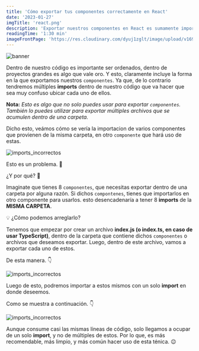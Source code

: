```yaml
---
title: 'Cómo exportar tus componentes correctamente en React'
date: '2023-01-27'
imgTitle: 'react.png'
description: 'Exportar nuestros componentes en React es sumamente importante si quieres que tus importaciones sean ordenadas. Te lo muestro aquí.👨‍💻'
readingTime: '1:30 min'
imageFrontPage: 'https://res.cloudinary.com/dyuj1zglt/image/upload/v1699770196/publicaciones%20del%20blog/favk5rcvpbnoh0gomxtg.png'
---
```


![banner](https://res.cloudinary.com/dyuj1zglt/image/upload/v1699770196/publicaciones%20del%20blog/favk5rcvpbnoh0gomxtg.png)

Dentro de nuestro código es importante ser ordenados, dentro de proyectos grandes es algo que vale oro. Y esto, claramente incluye la forma en la que exportamos
nuestros `componentes`. Ya que, de lo contrario tendremos múltiples **imports** dentro de nuestro código que va hacer que sea muy confuso ubicar cada uno de ellos.

**Nota:** *Esto es algo que no solo puedes usar para exportar `componentes`. También lo puedes utilizar para exportar múltiples archivos que se acumulen dentro de una carpeta.*

Dicho esto, veámos cómo se vería la importacion de varios componentes que provienen de la misma carpeta, en otro `componente` que hará uso de estas.

![imports_incorrectos](/img/posts/como_importar_archivos_correctamente_en_react/img1.png)

Esto es un problema. 🤯

¿Y por qué? 🤔

Imaginate que tienes 8 `componentes`, que necesitas exportar dentro de una carpeta por alguna razón. Si dichos `compontenes`, tienes que importarlos en otro
componente para usarlos. esto desencadenaría a tener 8 **imports** de la **MISMA CARPETA**.

💡 ¿Cómo podemos arreglarlo?

Tenemos que empezar por crear un archivo **index.js (o index.ts, en caso de usar TypeScript)**, dentro de la carpeta que contiene dichos `componentes` o archivos que deseamos exportar. 
Luego, dentro de este archivo, vamos a exportar cada uno de estos.

De esta manera. 👇

![imports_incorrectos](/img/posts/como_importar_archivos_correctamente_en_react/img3.png)

Luego de esto, podremos importar a estos mismos con un solo **import** en donde deseemos.

Como se muestra a continuación. 👇

![imports_incorrectos](/img/posts/como_importar_archivos_correctamente_en_react/img2.png)

Aunque consume casi las mismas líneas de código, solo llegamos a ocupar de un solo **import**, y no de múltiples de estos.
Por lo que, es más recomendable, más limpio, y más común hacer uso de esta ténica. 😉